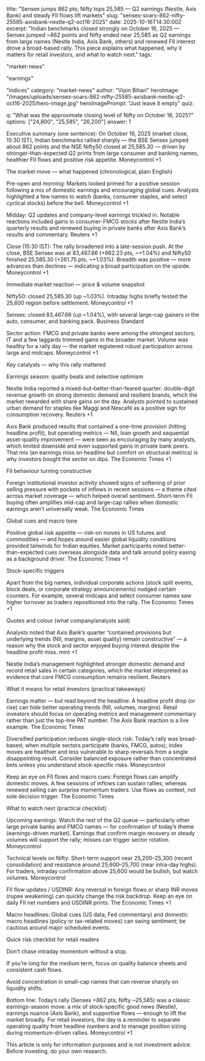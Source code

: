 title: "Sensex jumps 862 pts; Nifty tops 25,585 — Q2 earnings (Nestle, Axis Bank) and steady FII flows lift markets"
slug: "sensex-soars-862-nifty-25585-axisbank-nestle-q2-oct16-2025"
date: 2025-10-16T14:30:00Z
excerpt: "Indian benchmarks closed strongly on October 16, 2025 — Sensex jumped ~862 points and Nifty ended near 25,585 as Q2 earnings from large names (Nestle India, Axis Bank, others) and renewed FII interest drove a broad-based rally. This piece explains what happened, why it matters for retail investors, and what to watch next."
tags:

"market-news"

"earnings"

"indices"
category: "market-news"
author: "Vipin Bihari"
heroImage: "/images/uploads/sensex-soars-862-nifty-25585-axisbank-nestle-q2-oct16-2025/hero-image.jpg"
heroImagePrompt: "Just leave it empty"
quiz:

q: "What was the approximate closing level of Nifty on October 16, 2025?"
options: ["24,800", "25,585", "26,200"]
answer: 1

<!-- Start of English article body -->

Executive summary (one sentence):
On October 16, 2025 (market close, 15:30 IST), Indian benchmarks rallied sharply — the BSE Sensex jumped about 862 points and the NSE Nifty50 closed at 25,585.30 — driven by stronger-than-expected Q2 prints from large consumer and banking names, healthier FII flows and positive risk appetite. 
Moneycontrol
+1

The market move — what happened (chronological, plain English)

Pre-open and morning: Markets looked primed for a positive session following a mix of domestic earnings and encouraging global cues. Analysts highlighted a few names to watch (banks, consumer staples, and select cyclical stocks) before the bell. 
Moneycontrol
+1

Midday: Q2 updates and company-level earnings trickled in. Notable reactions included gains in consumer-FMCG stocks after Nestle India’s quarterly results and renewed buying in private banks after Axis Bank’s results and commentary. 
Reuters
+1

Close (15:30 IST): The rally broadened into a late-session push. At the close, BSE Sensex was at 83,467.66 (+862.23 pts, ~+1.04%) and Nifty50 finished 25,585.30 (+261.75 pts, ~+1.03%). Breadth was positive — more advances than declines — indicating a broad participation on the upside. 
Moneycontrol
+1

Immediate market reaction — price & volume snapshot

Nifty50: closed 25,585.30 (up ~1.03%). Intraday highs briefly tested the 25,600 region before settlement. 
Moneycontrol
+1

Sensex: closed 83,467.66 (up ~1.04%), with several large-cap gainers in the auto, consumer, and banking pack. 
Business Standard

Sector action: FMCG and private banks were among the strongest sectors; IT and a few laggards trimmed gains in the broader market. Volume was healthy for a rally day — the market registered robust participation across large and midcaps. 
Moneycontrol
+1

Key catalysts — why this rally mattered

Earnings season: quality beats and selective optimism

Nestle India reported a mixed-but-better-than-feared quarter: double-digit revenue growth on strong domestic demand and resilient brands, which the market rewarded with share gains on the day. Analysts pointed to sustained urban demand for staples like Maggi and Nescafé as a positive sign for consumption recovery. 
Reuters
+1

Axis Bank produced results that contained a one-time provision (hitting headline profit), but operating metrics — NII, loan growth and sequential asset-quality improvement — were seen as encouraging by many analysts, which limited downside and even supported gains in private bank peers. That mix (an earnings miss on headline but comfort on structural metrics) is why investors bought the sector on dips. 
The Economic Times
+1

FII behaviour turning constructive

Foreign institutional investor activity showed signs of softening of prior selling pressure with pockets of inflows in recent sessions — a theme cited across market coverage — which helped overall sentiment. Short-term FII buying often amplifies mid-cap and large-cap rallies when domestic earnings aren’t universally weak. 
The Economic Times

Global cues and macro tone

Positive global risk appetite — risk-on moves in US futures and commodities — and hopes around easier global liquidity conditions provided tailwinds for Indian equities. Market participants noted better-than-expected cues overseas alongside data and talk around policy easing as a background driver. 
The Economic Times
+1

Stock-specific triggers

Apart from the big names, individual corporate actions (stock split events, block deals, or corporate strategy announcements) nudged certain counters. For example, several midcaps and select consumer names saw higher turnover as traders repositioned into the rally. 
The Economic Times
+1

Quotes and colour (what company/analysts said)

Analysts noted that Axis Bank’s quarter “contained provisions but underlying trends (NII, margins, asset quality) remain constructive” — a reason why the stock and sector enjoyed buying interest despite the headline profit miss. 
mint
+1

Nestle India’s management highlighted stronger domestic demand and record retail sales in certain categories, which the market interpreted as evidence that core FMCG consumption remains resilient. 
Reuters

What it means for retail investors (practical takeaways)

Earnings matter — but read beyond the headline: A headline profit drop (or rise) can hide better operating trends (NII, volumes, margins). Retail investors should focus on operating metrics and management commentary rather than just the top-line PAT number. The Axis Bank reaction is a live example. 
The Economic Times

Diversified participation reduces single-stock risk: Today’s rally was broad-based; when multiple sectors participate (banks, FMCG, autos), index moves are healthier and less vulnerable to sharp reversals from a single disappointing result. Consider balanced exposure rather than concentrated bets unless you understand stock-specific risks. 
Moneycontrol

Keep an eye on FII flows and macro cues: Foreign flows can amplify domestic moves. A few sessions of inflows can sustain rallies, whereas renewed selling can surprise momentum traders. Use flows as context, not sole decision trigger. 
The Economic Times

<!-- Example of an in-content image 1 -->

<!-- The chart above would visualise index closing levels (Sensex & Nifty) vs previous close to show the size of today’s move. This helps beginners quickly see magnitude of the rally. -->
What to watch next (practical checklist)

Upcoming earnings: Watch the rest of the Q2 queue — particularly other large private banks and FMCG names — for confirmation of today’s theme (earnings-driven market). Earnings that confirm margin recovery or steady volumes will support the rally; misses can trigger sector rotation. 
Moneycontrol

Technical levels on Nifty: Short-term support near 25,200–25,300 (recent consolidation) and resistance around 25,600–25,700 (near intra-day highs). For traders, intraday confirmation above 25,600 would be bullish, but watch volumes. 
Moneycontrol

FII flow updates / USDINR: Any reversal in foreign flows or sharp INR moves (rupee weakening) can quickly change the risk backdrop. Keep an eye on daily FII net numbers and USDINR prints. 
The Economic Times
+1

Macro headlines: Global cues (US data, Fed commentary) and domestic macro headlines (policy or tax-related moves) can swing sentiment; be cautious around major scheduled events.

Quick risk checklist for retail readers

Don’t chase intraday momentum without a stop.

If you’re long for the medium term, focus on quality balance sheets and consistent cash flows.

Avoid concentration in small-cap names that can reverse sharply on liquidity shifts.

<!-- Example of an in-content image 2 -->

<!-- This image would visualize the interplay between earnings beats/misses and index sentiment — useful to show why some “misses” don't always cause large stock drops when underlying metrics are healthy. -->

Bottom line: Today’s rally (Sensex +862 pts; Nifty ~25,585) was a classic earnings-season move: a mix of stock-specific good news (Nestle), earnings nuance (Axis Bank), and supportive flows — enough to lift the market broadly. For retail investors, the day is a reminder to separate operating quality from headline numbers and to manage position sizing during momentum-driven rallies. 
Moneycontrol
+1

This article is only for information purposes and is not investment advice. Before investing, do your own research.

<!-- End of English article body -->
